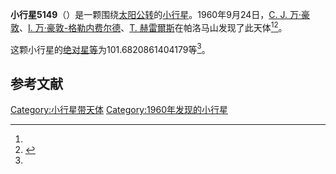 {{Infobox planet
| bgcolour = #FFFFC0
| name = 5149 Leibniz
| symbol = 
| image = 
| caption = 
| discovery = yes
| discovery_ref = 
| discoverer = [[科内利斯·约翰内斯·万·豪敦|C. J. 万·豪敦]]、[[英格丽·万·豪敦-格勒内费尔德|I. 万·豪敦-格勒内费尔德]]、[[湯姆·赫雷爾斯|T. 赫雷爾斯]]
| discovery_site = [[帕洛马山|帕洛马山]] 
| discovered = 1960年9月24日
| designations = yes
| mp_name = 
| named_after = 
| alt_names = 6582 P-L/ 1985 DF4
| mp_category = [[主带小行星|主带小行星]]
| orbit_ref = <ref name="a">[http://ssd.jpl.nasa.gov/sbdb.cgi?sstr=5149 5149 Leibniz] {{Wayback|url=http://ssd.jpl.nasa.gov/sbdb.cgi?sstr=5149 |date=20201124012039 }}，小行星數據庫瀏覽器（JPL Small-Body Database Browser）－[[美国国家航空航天局|美国国家航空航天局]]喷气推进实验室</ref>
| epoch = 2456400.5 (2013年4月18日更新)
| aphelion = {{convert|3.615660405983073|AU|km|3|abbr=on|lk=out}}
| perihelion = {{convert|2.715109348986982|AU|km|3|abbr=on}}
| semimajor = {{convert|3.165384877485027|AU|km|3|abbr=on}}
| eccentricity = 0.142249851
| period = 2057.018567 [[日|日]]<br />5.63[[儒略年|儒略年]]
| avg_speed = 
| inclination = .7348045836065037
| asc_node = 11.42117406790256
| mean_anomaly = 
| arg_peri = 101.6820861404179
| satellites = 
| physical_characteristics = yes
| dimensions = 
| mass = 
| density = 
| surface_grav = 
| escape_velocity = 
| sidereal_day = 
| axial_tilt = 
| pole_ecliptic_lat = 
| pole_ecliptic_lon = 
| albedo = 
| temperatures= 
| temp_name1 = 
| mean_temp_1 = 
| max_temp_1 = 
| temp_name2 = 
| max_temp_2 = 
| spectral_type = 
| abs_magnitude = 101.6820861404179
}}

'''小行星5149'''（{{lang-en|5149 Leibniz}}）是一颗围绕[[太阳|太阳]][[公转|公转]]的[[小行星|小行星]]。1960年9月24日，[[科内利斯·约翰内斯·万·豪敦|C. J. 万·豪敦]]、[[英格丽·万·豪敦-格勒内费尔德|I. 万·豪敦-格勒内费尔德]]、[[湯姆·赫雷爾斯|T. 赫雷爾斯]]在帕洛马山发现了此天体<ref name="a" /><ref>{{cite news|title=小行星列表|url=http://cfa-www.harvard.edu/iau/lists/NumberedMPs.txt|accessdate=2013-07-08|newspaper=哈佛大学|archive-date=2008-05-17|archive-url=https://web.archive.org/web/20080517010638/http://cfa-www.harvard.edu/iau/lists/NumberedMPs.txt|dead-url=no}}</ref>。

这颗小行星的[[绝对星等|绝对星等]]为101.6820861404179等<ref name="a" />。

==参考文献==
{{reflist}}
{{Minor Planet Number|[[小行星5148|小行星5148]]|[[小行星5150|小行星5150]]}}

{{小天体}}

[[Category:小行星带天体|Category:小行星带天体]]
[[Category:1960年发现的小行星|Category:1960年发现的小行星]]

{{asteroid-stub}}